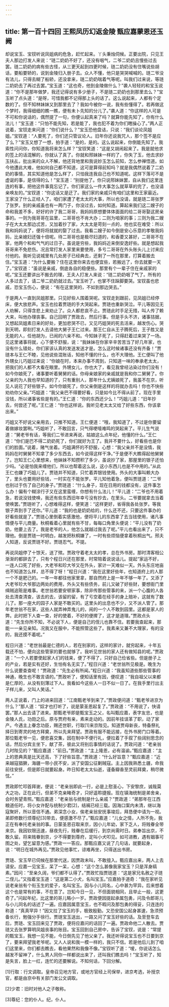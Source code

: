 ```yaml
---
---
---
```

title: 第一百十四回 王熙凤历幻返金陵 甄应嘉蒙恩还玉阙
---



却说宝玉、宝钗听说凤姐病的危急，赶忙起来。丫头秉烛伺候。正要出院，只见王夫人那边打发人来说：“琏二奶奶不好了，还没有咽气，二爷二奶奶且慢些过去罢。琏二奶奶的病有些古怪，从三更天起到四更时候，琏二奶奶没有住嘴说些胡话，要船要轿的，说到金陵归入册子去。众人不懂，他只是哭哭喊喊的。琏二爷没有法儿，只得去糊了船轿，还没拿来，琏二奶奶喘着气等呢。叫我们过来说，等琏二奶奶去了再过去罢。”宝玉道：“这也奇，他到金陵做什么？”袭人轻轻的和宝玉说道：“你不是那年做梦，我还记得说有多少册子，不是琏二奶奶也到那里去么？”宝玉听了点头道：“是呀，可惜我都不记得那上头的话了。这么说起来，人都有个定数的了。但不知林妹妹又到那里去了？我如今被你一说，我有些懂得了。若再做这个梦时，我得细细的瞧一瞧，便有未卜先知的分儿了。”袭人道：“你这样的人可是不可和你说话的，偶然提了一句，你便认起真来了吗？就算你能先知了，你有什么法儿！”宝玉道：“只怕不能先知，若是能了，我也犯不着为你们瞎操心了。”两人正说着，宝钗走来问道：“你们说什么？”宝玉恐他盘诘，只说：“我们谈论凤姐姐。”宝钗道：“人要死了，你们还只管议论人。旧年你还说我咒人，那个签不是应了么？”宝玉又想了一想，拍手道：“是的，是的。这么说起来，你倒能先知了。我索性问问你，你知道我将来怎么样？”宝钗笑道：“这是又胡闹起来了。我是就他求的签上的话混解的，你就认了真了。你就和邢妹妹一样的了，你失了玉，他去求妙玉扶乩，批出来的众人不解，他还背地里和我说妙玉怎么前知，怎么参禅悟道。如今他遭此大难，他如何自己都不知道，这可是算得前知吗？就是我偶然说着了二奶奶的事情，其实知道他是怎么样了，只怕我连我自己也不知道呢。这样下落可不是虚诞的事，是信得的么！”宝玉道：“别提他了。你只说邢妹妹罢，自从我们这里连连的有事，把他这件事竟忘记了。你们家这么一件大事怎么就草草的完了，也没请亲唤友的。”宝钗道：“你这话又是迂了。我们家的亲戚只有咱们这里和王家最近。王家没了什么正经人了。咱们家遭了老太太的大事，所以也没请，就是琏二哥张罗了张罗。别的亲戚虽也有一两门子，你没过去，如何知道。算起来我们这二嫂子的命和我差不多，好好的许了我二哥哥，我妈妈原想要体体面面的给二哥哥娶这房亲事的。一则为我哥哥在监里，二哥哥也不肯大办；二则为咱家的事；三则为我二嫂子在大太太那边忒苦，又加着抄了家，大太太是苛刻一点的，他也实在难受：所以我和妈妈说了，便将将就就的娶了过去。我看二嫂子如今倒是安心乐意的孝敬我妈妈，比亲媳妇还强十倍呢。待二哥哥也是极尽妇道的，和香菱又甚好，二哥哥不在家，他两个和和气气的过日子。虽说是穷些，我妈妈近来倒安逸好些。就是想起我哥哥来不免悲伤。况且常打发人家里来要使用，多亏二哥哥在外头账头儿上讨来应付他的。我听见说城里有几处房子已经典去，还剩了一所在那里，打算着搬去住。”宝玉道：“为什么要搬？住在这里你来去也便宜些，若搬远了，你去就要一天了。”宝钗道：“虽说是亲戚，倒底各自的稳便些。那里有个一辈子住在亲戚家的呢。”宝玉还要讲出不搬去的理，王夫人打发人来说：“琏二奶奶咽了气了。所有的人多过去了，请二爷二奶奶就过去。”宝玉听了，也掌不住跺脚要哭。宝钗虽也悲戚，恐宝玉伤心，便说：“有在这里哭的，不如到那边哭去。”

于是两人一直到凤姐那里。只见好些人围着哭呢。宝钗走到跟前，见凤姐已经停床，便大放悲声。宝玉也拉着贾琏的手大哭起来。贾琏也重新哭泣。平儿等因见无人劝解，只得含悲上来劝止了。众人都悲哀不止。贾琏此时手足无措，叫人传了赖大来，叫他办理丧事。自己回明了贾政去，然后行事。但是手头不济，诸事拮据，又想起凤姐素日来的好处，更加悲哭不已，又见巧姐哭的死去活来，越发伤心。哭到天明，即刻打发人去请他大舅子王仁过来。那王仁自从王子腾死后，王子胜又是无能的人，任他胡为，已闹的六亲不和。今知妹子死了，只得赶着过来哭了一场。见这里诸事将就，心下便不舒服，说：“我妹妹在你家辛辛苦苦当了好几年家，也没有什么错处，你们家该认真的发送发送才是。怎么这时候诸事还没有齐备！”贾琏本与王仁不睦，见他说些混账话，知他不懂的什么，也不大理他。王仁便叫了他外甥女儿巧姐过来说：“你娘在时，本来办事不周到，只知道一味的奉承老太太，把我们的人都不大看在眼里。外甥女儿，你也大了，看见我曾经沾染过你们没有！如今你娘死了，诸事要听着舅舅的话。你母亲娘家的亲戚就是我和你二舅舅了。你父亲的为人我也早知道的了，只有重别人，那年什么尤姨娘死了，我虽不在京，听见人说花了好些银子。如今你娘死了，你父亲倒是这样的将就办去吗！你也不快些劝劝你父亲。”巧姐道：“我父亲巴不得要好看，只是如今比不得从前了。现在手里没钱，所以诸事省些是有的。”王仁道：“你的东西还少么！”巧姐儿道：“旧年抄去，何尝还了呢。”王仁道：“你也这样说。我听见老太太又给了好些东西，你该拿出来。”

巧姐又不好说父亲用去，只推不知道。王仁便道：“哦，我知道了，不过是你要留着做嫁妆罢咧。”巧姐听了，不敢回言，只气得哽噎难鸣的哭起来了。平儿生气说道：“舅老爷有话，等我们二爷进来再说，姑娘这么点年纪，他懂的什么。”王仁道：“你们是巴不得二奶奶死了，你们就好为王了。我并不要什么，好看些也是你们的脸面。”说着，赌气坐着。巧姐满怀的不舒服，心想：“我父亲并不是没情，我妈妈在时舅舅不知拿了多少东西去，如今说得这样干净。”于是便不大瞧得起他舅舅了。岂知王仁心里想来，他妹妹不知攒积了多少，虽说抄了家，那屋里的银子还怕少吗。“必是怕我来缠他们，所以也帮着这么说，这小东西儿也是不中用的。”从此王仁也嫌了巧姐儿了。贾琏并不知道，只忙着弄银钱使用。外头的大事叫赖大办了，里头也要用好些钱，一时实在不能张罗。平儿知他着急，便叫贾琏道：“二爷也别过于伤了自己的身子。”贾琏道：“什么身子，现在日用的钱都没有，这件事怎么办！偏有个糊涂行子又在这里蛮缠，你想有什么法儿！”平儿道：“二爷也不用着急，若说没钱使唤，我还有些东西旧年幸亏没有抄去，在里头。二爷要就拿去当着使唤罢。”贾琏听了，心想难得这样，便笑道：“这样更好，省得我各处张罗。等我银子弄到手了还你。”平儿道：“我的也是奶奶给的，什么还不还，只要这件事办的好看些就是了。”贾琏心里倒着实感激他，便将平儿的东西拿了去当钱使用，诸凡事情便与平儿商量。秋桐看着心里就有些不甘，每每口角里头便说：“平儿没有了奶奶，他要上去了。我是老爷的人，他怎么就越过我去了呢。”平儿也看出来了，只不理他。倒是贾琏一时明白，越发把秋桐嫌了，一时有些烦恼便拿着秋桐出气。邢夫人知道，反说贾琏不好。贾琏忍气。不提。

再说凤姐停了十馀天，送了殡。贾政守着老太太的孝，总在外书房。那时清客相公渐渐的都辞去了，只有个程日兴还在那里，时常陪着说说话儿。提起“家运不好，一连人口死了好些，大老爷和珍大爷又在外头，家计一天难似一天。外头东庄地亩也不知道怎么样，总不得了呀！”程日兴道：“我在这里好些年，也知道府上的人那一个不是肥己的。一年一年都往他家里拿，那自然府上是一年不够一年了。又添了大老爷珍大爷那边两处的费用，外头又有些债务，前儿又破了好些财，要想衙门里缉贼追赃是难事。老世翁若要安顿家事，除非传那些管事的来，派一个心腹的人各处去清查清查，该去的去，该留的留，有了亏空着在经手的身上赔补，这就有了数儿了。那一座大的园子人家是不敢买的。这里头的出息也不少，又不派人管了。那年老世翁不在家，这些人就弄神弄鬼儿的，闹的一个人不敢到园里。这都是家人的弊。此时把下人查一查，好的使着，不好的便撵了，这才是道理。”贾政点头道：“先生你所不知，不必说下人，便是自己的侄儿也靠不住。若要我查起来，那能一一亲见亲知。况我又在服中，不能照管这些了。我素来又兼不大理家，有的没的，我还摸不着呢。”

程日兴道：“老世翁最是仁德的人，若在别家的，这样的家计，就穷起来，十年五载还不怕，便向这些管家的要也就够了。我听见世翁的家人还有做知县的呢。”贾政道：“一个人若要使起家人们的钱来，便了不得了，只好自己俭省些。但是册子上的产业，若是实有还好，生怕有名无实了。”程日兴道：“老世翁所见极是。晚生为什么说要查查呢！”贾政道：“先生必有所闻。”程日兴道：“我虽知道些那些管事的神通，晚生也不敢言语的。”贾政听了，便知话里有因，便叹道：“我自祖父以来都是仁厚的，从没有刻薄过下人。我看如今这些人一日不似一日了。在我手里行出主子样儿来，又叫人笑话。”

两人正说着，门上的进来回道：“江南甄老爷到来了。”贾政便问道：“甄老爷进京为什么？”那人道：“奴才也打听了，说是蒙圣恩起复了。”贾政道：“不用说了，快请罢。”那人出去请了进来。那甄老爷即是甄宝玉之父，名叫甄应嘉，表字友忠，也是金陵人氏，功勋之后。原与贾府有亲，素来走动的。因前年挂误革了职，动了家产。今遇主上眷念功臣，赐还世职，行取[1]来京陛见。知道贾母新丧，特备祭礼择日到寄灵的地方拜奠，所以先来拜望。贾政有服不能远接，在外书房门口等着。那位甄老爷一见，便悲喜交集，因在制中不便行礼，便拉着了手叙了些阔别思念的话，然后分宾主坐下，献了茶，彼此又将别后事情的话说了。贾政问道：“老亲翁几时陛见的？”甄应嘉道：“前日。”贾政道：“主上隆恩，必有温谕。”甄应嘉道：“主上的恩典真是比天还高，下了好些旨意。”贾政道：“什么好旨意？”甄应嘉道：“近来越寇猖獗，海疆一带小民不安，派了安国公征剿贼寇。主上因我熟悉土疆，命我前往安抚，但是即日就要起身。昨日知老太太仙逝，谨备瓣香至灵前拜奠，稍尽微忱。”

贾政即忙叩首拜谢，便说：“老亲翁即此一行，必是上慰圣心，下安黎庶，诚哉莫大之功，正在此行。但弟不克亲睹奇才，只好遥聆捷报。现在镇海统制是弟舍亲，会时务望青照。”甄应嘉道：“老亲翁与统制是什么亲戚？”贾政道：“弟那年在江西粮道任时，将小女许配与统制少君[2]，结褵已经三载。因海口案内未清，继以海寇聚奸，所以音信不通。弟深念小女，俟老亲翁安抚事竣后，拜恳便中请为一视。弟即修数行烦尊纪[3]带去，便感激不尽了。”甄应嘉道：“儿女之情，人所不免，我正在有奉托老亲翁的事。日蒙圣恩召取来京，因小儿年幼，家下乏人，将贱眷全带来京。我因钦限迅速，昼夜先行，贱眷在后缓行，到京尚需时日。弟奉旨出京，不敢久留。将来贱眷到京，少不得要到尊府，定叫小犬叩见。如可进教，遇有姻事可图之处，望乞留意为感。”贾政一一答应。那甄应嘉又说了几句话，就要起身，说：“明日在城外再见。”贾政见他事忙，谅难再坐，只得送出书房。

贾琏、宝玉早已伺候在那里代送，因贾政未叫，不敢擅入。甄应嘉出来，两人上去请安。应嘉一见宝玉，呆了一呆，心想：“这个怎么甚像我家宝玉？只是浑身缟素。”因问：“至亲久阔，爷们都不认得了。”贾政忙指贾琏道：“这是家兄名赦之子琏二侄儿。”又指着宝玉道：“这是第二小犬，名叫宝玉。”应嘉拍手道奇：“我在家听见说老亲翁有个衔玉生的爱子，名叫宝玉。因与小儿同名，心中甚为罕异。后来想着这个也是常有的事，不在意了。岂知今日一见，不但面貌相同，且举止一般，这更奇了。”问起年纪，比这里的哥儿略小一岁。贾政便因提起承属包勇，问及令郎哥儿与小儿同名的话述了一遍。应嘉因属意宝玉，也不暇问及那包勇的得妥，只连连的称道：“真真罕异！”因又拉了宝玉的手，极致殷勤。又恐安国公起身甚速，急须预备长行，勉强分手徐行。贾琏宝玉送出，一路又问了宝玉好些的话。及至登车去后，贾琏、宝玉回来见了贾政，便将应嘉问的话回了一遍。贾政命他二人散去。贾琏又去张罗算明凤姐丧事的账目。宝玉回到自己房中，告诉了宝钗，说是：“常提的甄宝玉，我想一见不能，今日倒先见了他父亲了。我还听得说宝玉也不日要到京了，要来拜望我老爷呢。又人人说和我一模一样的，我只不信。若是他后儿到了咱们这里来，你们都去瞧去，看他果然和我像不像。”宝钗听了道：“嗳，你说话怎么越发不留神了，什么男人同你一样都说出来了，还叫我们瞧去吗！”宝玉听了，知是失言，脸上一红，连忙的还要解说。不知何话，下回分解。

[1]行取：行文调取。皇帝召见地方官，或地方官经上司保举，进京考选，补授京官，都是由京中有关部门发公文调取。

[2]少君：旧时对他人之子敬称。

[3]尊纪：您的仆人。纪，仆人。